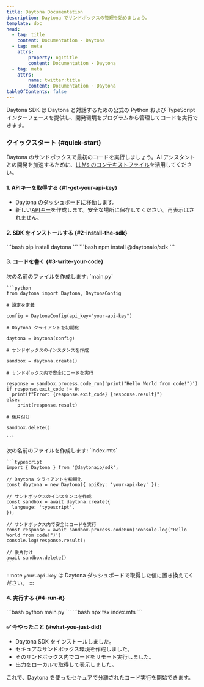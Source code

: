 ```yaml
---
title: Daytona Documentation
description: Daytona でサンドボックスの管理を始めましょう。
template: doc
head:
  - tag: title
    content: Documentation · Daytona
  - tag: meta
    attrs:
        property: og:title
        content: Documentation · Daytona
  - tag: meta
    attrs:
        name: twitter:title
        content: Documentation · Daytona
tableOfContents: false
---
```



Daytona SDK は Daytona と対話するための公式の Python および TypeScript インターフェースを提供し、開発環境をプログラムから管理してコードを実行できます。

### クイックスタート {#quick-start}

Daytona のサンドボックスで最初のコードを実行しましょう。AI アシスタントとの開発を加速するために、[LLMs のコンテキストファイル](/docs/ja/getting-started#additional-examples)を活用してください。

#### 1. APIキーを取得する {#1-get-your-api-key}

- Daytona の[ダッシュボード](https://app.daytona.io/dashboard)に移動します。
- 新しい[APIキー](https://app.daytona.io/dashboard/keys)を作成します。安全な場所に保存してください。再表示はされません。

#### 2. SDK をインストールする {#2-install-the-sdk}

<Tabs syncKey="language">
  <TabItem label="Python" icon="seti:python">
    ```bash
    pip install daytona
    ```
  </TabItem>

  <TabItem label="TypeScript" icon="seti:typescript">
    ```bash
    npm install @daytonaio/sdk
    ```
  </TabItem>
</Tabs>

#### 3. コードを書く {#3-write-your-code}

<Tabs syncKey="language">
  <TabItem label="Python" icon="seti:python">
    次の名前のファイルを作成します: `main.py`

    ```python
    from daytona import Daytona, DaytonaConfig

    # 設定を定義

    config = DaytonaConfig(api_key="your-api-key")

    # Daytona クライアントを初期化

    daytona = Daytona(config)

    # サンドボックスのインスタンスを作成

    sandbox = daytona.create()

    # サンドボックス内で安全にコードを実行

    response = sandbox.process.code_run('print("Hello World from code!")')
    if response.exit_code != 0:
      print(f"Error: {response.exit_code} {response.result}")
    else:
        print(response.result)

    # 後片付け

    sandbox.delete()

    ```
  </TabItem>

  <TabItem label="TypeScript" icon="seti:typescript">
    次の名前のファイルを作成します: `index.mts`

    ```typescript
    import { Daytona } from '@daytonaio/sdk';

    // Daytona クライアントを初期化
    const daytona = new Daytona({ apiKey: 'your-api-key' });

    // サンドボックスのインスタンスを作成
    const sandbox = await daytona.create({
      language: 'typescript',
    });

    // サンドボックス内で安全にコードを実行
    const response = await sandbox.process.codeRun('console.log("Hello World from code!")')
    console.log(response.result);

    // 後片付け
    await sandbox.delete()
    ```
  </TabItem>
</Tabs>

:::note
`your-api-key` は Daytona ダッシュボードで取得した値に置き換えてください。
:::

#### 4. 実行する {#4-run-it}

<Tabs syncKey="language">
  <TabItem label="Python" icon="seti:python">
    ```bash
    python main.py
    ```
  </TabItem>

  <TabItem label="TypeScript" icon="seti:typescript">
    ```bash
    npx tsx index.mts
    ```
  </TabItem>
</Tabs>

#### ✅ 今やったこと {#what-you-just-did}

- Daytona SDK をインストールしました。
- セキュアなサンドボックス環境を作成しました。
- そのサンドボックス内でコードをリモート実行しました。
- 出力をローカルで取得して表示しました。

これで、Daytona を使ったセキュアで分離されたコード実行を開始できます。

<ExploreMore />
